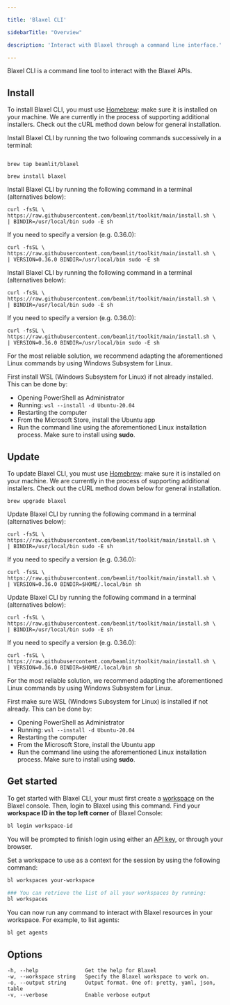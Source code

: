 ```yaml
---

title: 'Blaxel CLI'

sidebarTitle: "Overview"

description: 'Interact with Blaxel through a command line interface.'

---
```


Blaxel CLI is a command line tool to interact with the Blaxel APIs.

## Install

<AccordionGroup>

<Accordion title="Install on Mac" icon="apple">

<Warning>To install Blaxel CLI, you must use [Homebrew](https://brew.sh/): make sure it is installed on your machine. We are currently in the process of supporting additional installers. Check out the cURL method down below for general installation.</Warning>

Install Blaxel CLI by running the two following commands successively in a terminal:

```shell 

brew tap beamlit/blaxel

```

```shell 
brew install blaxel

```

</Accordion>

<Accordion title="Install on Linux" icon="linux">

Install Blaxel CLI by running the following command in a terminal (alternatives below):

```shell 
curl -fsSL \
https://raw.githubusercontent.com/beamlit/toolkit/main/install.sh \
| BINDIR=/usr/local/bin sudo -E sh
```

If you need to specify a version (e.g. 0.36.0):

```shell 
curl -fsSL \
https://raw.githubusercontent.com/beamlit/toolkit/main/install.sh \
| VERSION=0.36.0 BINDIR=/usr/local/bin sudo -E sh
```

</Accordion>

<Accordion title="Install with cURL" icon="code">

Install Blaxel CLI by running the following command in a terminal (alternatives below):

```shell 
curl -fsSL \
https://raw.githubusercontent.com/beamlit/toolkit/main/install.sh \
| BINDIR=/usr/local/bin sudo -E sh
```

If you need to specify a version (e.g. 0.36.0):

```shell 
curl -fsSL \
https://raw.githubusercontent.com/beamlit/toolkit/main/install.sh \
| VERSION=0.36.0 BINDIR=/usr/local/bin sudo -E sh
```

</Accordion>

<Accordion title="Install on Windows" icon="windows">

For the most reliable solution, we recommend adapting the aforementioned Linux commands by using Windows Subsystem for Linux.

 

First install WSL (Windows Subsystem for Linux) if not already installed. This can be done by:

- Opening PowerShell as Administrator
- Running: `wsl --install -d Ubuntu-20.04`
- Restarting the computer
- From the Microsoft Store, install the Ubuntu app
- Run the command line using the aforementioned Linux installation process. Make sure to install using **sudo**.

</Accordion>

</AccordionGroup>

## Update

<AccordionGroup>
<Accordion title="Update on Mac" icon="apple">

<Warning>To update Blaxel CLI, you must use [Homebrew](https://brew.sh/): make sure it is installed on your machine. We are currently in the process of supporting additional installers. Check out the cURL method down below for general installation.</Warning>

```shell 
brew upgrade blaxel

```

</Accordion>

<Accordion title="Update on Linux" icon="linux">

Update Blaxel CLI by running the following command in a terminal (alternatives below):

```shell 
curl -fsSL \
https://raw.githubusercontent.com/beamlit/toolkit/main/install.sh \
| BINDIR=/usr/local/bin sudo -E sh
```

If you need to specify a version (e.g. 0.36.0):

```shell 
curl -fsSL \
https://raw.githubusercontent.com/beamlit/toolkit/main/install.sh \
| VERSION=0.36.0 BINDIR=$HOME/.local/bin sh
```

</Accordion>

<Accordion title="Update with cURL" icon="code">

Update Blaxel CLI by running the following command in a terminal (alternatives below):

```shell 
curl -fsSL \
https://raw.githubusercontent.com/beamlit/toolkit/main/install.sh \
| BINDIR=/usr/local/bin sudo -E sh
```

If you need to specify a version (e.g. 0.36.0):

```shell 
curl -fsSL \
https://raw.githubusercontent.com/beamlit/toolkit/main/install.sh \
| VERSION=0.36.0 BINDIR=$HOME/.local/bin sh
```

</Accordion>

<Accordion title="Update on Windows" icon="windows">

For the most reliable solution, we recommend adapting the aforementioned Linux commands by using Windows Subsystem for Linux.

 

First make sure WSL (Windows Subsystem for Linux) is installed if not already. This can be done by:

- Opening PowerShell as Administrator
- Running: `wsl --install -d Ubuntu-20.04`
- Restarting the computer
- From the Microsoft Store, install the Ubuntu app
- Run the command line using the aforementioned Linux installation process. Make sure to install using **sudo**.

</Accordion>

</AccordionGroup>

## Get started

To get started with Blaxel CLI, your must first create a [workspace](../Security/Workspace-access-control) on the Blaxel console. Then, login to Blaxel using this command. Find your **workspace ID in the top left corner** of Blaxel Console:

```bash
bl login workspace-id
```

You will be prompted to finish login using either an [API key](../Security/Access-tokens), or through your browser.

Set a workspace to use as a context for the session by using the following command:

```bash
bl workspaces your-workspace

### You can retrieve the list of all your workspaces by running:
bl workspaces
```

You can now run any command to interact with Blaxel resources in your workspace. For example, to list agents:

```bash
bl get agents
```

## **Options**

```
-h, --help               Get the help for Blaxel
-w, --workspace string   Specify the Blaxel workspace to work on.
-o, --output string      Output format. One of: pretty, yaml, json, table
-v, --verbose            Enable verbose output
```